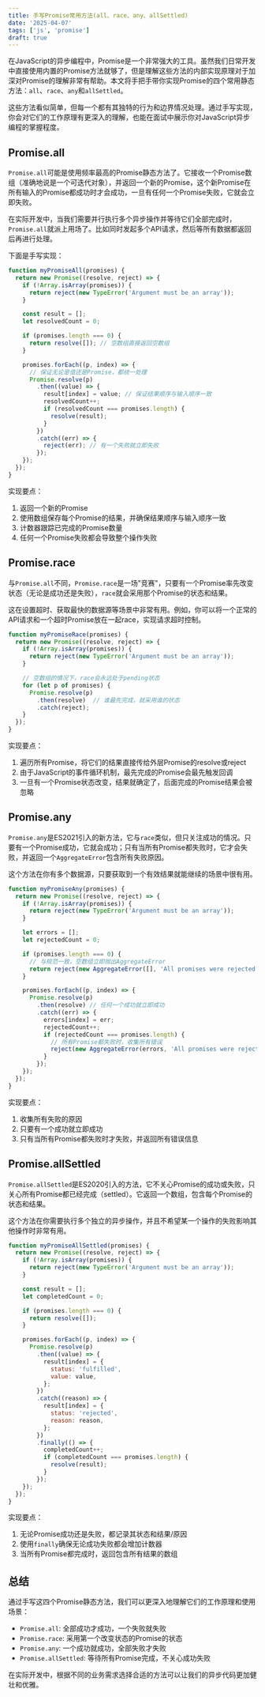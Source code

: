 ```yaml
---
title: 手写Promise常用方法(all、race、any、allSettled)
date: '2025-04-07'
tags: ['js', 'promise']
draft: true
---
```


在JavaScript的异步编程中，Promise是一个非常强大的工具。虽然我们日常开发中直接使用内置的Promise方法就够了，但是理解这些方法的内部实现原理对于加深对Promise的理解非常有帮助。本文将手把手带你实现Promise的四个常用静态方法：`all`、`race`、`any`和`allSettled`。

这些方法看似简单，但每一个都有其独特的行为和边界情况处理。通过手写实现，你会对它们的工作原理有更深入的理解，也能在面试中展示你对JavaScript异步编程的掌握程度。

## Promise.all

`Promise.all`可能是使用频率最高的Promise静态方法了。它接收一个Promise数组（准确地说是一个可迭代对象），并返回一个新的Promise，这个新Promise在所有输入的Promise都成功时才会成功，一旦有任何一个Promise失败，它就会立即失败。

在实际开发中，当我们需要并行执行多个异步操作并等待它们全部完成时，`Promise.all`就派上用场了。比如同时发起多个API请求，然后等所有数据都返回后再进行处理。

下面是手写实现：

```js
function myPromiseAll(promises) {
  return new Promise((resolve, reject) => {
    if (!Array.isArray(promises)) {
      return reject(new TypeError('Argument must be an array'));
    }

    const result = [];
    let resolvedCount = 0;

    if (promises.length === 0) {
      return resolve([]); // 空数组直接返回空数组
    }

    promises.forEach((p, index) => {
      // 保证无论是值还是Promise，都统一处理
      Promise.resolve(p)
        .then((value) => {
          result[index] = value; // 保证结果顺序与输入顺序一致
          resolvedCount++;
          if (resolvedCount === promises.length) {
            resolve(result);
          }
        })
        .catch((err) => {
          reject(err); // 有一个失败就立即失败
        });
    });
  });
}
```

实现要点：
1. 返回一个新的Promise
2. 使用数组保存每个Promise的结果，并确保结果顺序与输入顺序一致
3. 计数器跟踪已完成的Promise数量
4. 任何一个Promise失败都会导致整个操作失败

## Promise.race

与`Promise.all`不同，`Promise.race`是一场"竞赛"，只要有一个Promise率先改变状态（无论是成功还是失败），`race`就会采用那个Promise的状态和结果。

这在设置超时、获取最快的数据源等场景中非常有用。例如，你可以将一个正常的API请求和一个超时Promise放在一起race，实现请求超时控制。

```js
function myPromiseRace(promises) {
  return new Promise((resolve, reject) => {
    if (!Array.isArray(promises)) {
      return reject(new TypeError('Argument must be an array'));
    }

    // 空数组的情况下，race会永远处于pending状态
    for (let p of promises) {
      Promise.resolve(p)
        .then(resolve)  // 谁最先完成，就采用谁的状态
        .catch(reject);
    }
  });
}
```

实现要点：
1. 遍历所有Promise，将它们的结果直接传给外层Promise的resolve或reject
2. 由于JavaScript的事件循环机制，最先完成的Promise会最先触发回调
3. 一旦有一个Promise状态改变，结果就确定了，后面完成的Promise结果会被忽略

## Promise.any

`Promise.any`是ES2021引入的新方法，它与`race`类似，但只关注成功的情况。只要有一个Promise成功，它就会成功；只有当所有Promise都失败时，它才会失败，并返回一个`AggregateError`包含所有失败原因。

这个方法在你有多个数据源，只要获取到一个有效结果就能继续的场景中很有用。

```js
function myPromiseAny(promises) {
  return new Promise((resolve, reject) => {
    if (!Array.isArray(promises)) {
      return reject(new TypeError('Argument must be an array'));
    }

    let errors = [];
    let rejectedCount = 0;

    if (promises.length === 0) {
      // 与规范一致，空数组立即抛出AggregateError
      return reject(new AggregateError([], 'All promises were rejected'));
    }

    promises.forEach((p, index) => {
      Promise.resolve(p)
        .then(resolve) // 任何一个成功就立即成功
        .catch((err) => {
          errors[index] = err;
          rejectedCount++;
          if (rejectedCount === promises.length) {
            // 所有Promise都失败时，收集所有错误
            reject(new AggregateError(errors, 'All promises were rejected'));
          }
        });
    });
  });
}
```

实现要点：
1. 收集所有失败的原因
2. 只要有一个成功就立即成功
3. 只有当所有Promise都失败时才失败，并返回所有错误信息

## Promise.allSettled

`Promise.allSettled`是ES2020引入的方法，它不关心Promise的成功或失败，只关心所有Promise都已经完成（settled）。它返回一个数组，包含每个Promise的状态和结果。

这个方法在你需要执行多个独立的异步操作，并且不希望某一个操作的失败影响其他操作时非常有用。

```js
function myPromiseAllSettled(promises) {
  return new Promise((resolve, reject) => {
    if (!Array.isArray(promises)) {
      return reject(new TypeError('Argument must be an array'));
    }

    const result = [];
    let completedCount = 0;

    if (promises.length === 0) {
      return resolve([]);
    }

    promises.forEach((p, index) => {
      Promise.resolve(p)
        .then((value) => {
          result[index] = {
            status: 'fulfilled',
            value: value,
          };
        })
        .catch((reason) => {
          result[index] = {
            status: 'rejected',
            reason: reason,
          };
        })
        .finally(() => {
          completedCount++;
          if (completedCount === promises.length) {
            resolve(result);
          }
        });
    });
  });
}
```

实现要点：
1. 无论Promise成功还是失败，都记录其状态和结果/原因
2. 使用`finally`确保无论成功失败都会增加计数器
3. 当所有Promise都完成时，返回包含所有结果的数组

## 总结

通过手写这四个Promise静态方法，我们可以更深入地理解它们的工作原理和使用场景：

- `Promise.all`: 全部成功才成功，一个失败就失败
- `Promise.race`: 采用第一个改变状态的Promise的状态
- `Promise.any`: 一个成功就成功，全部失败才失败
- `Promise.allSettled`: 等待所有Promise完成，不关心成功失败

在实际开发中，根据不同的业务需求选择合适的方法可以让我们的异步代码更加健壮和优雅。